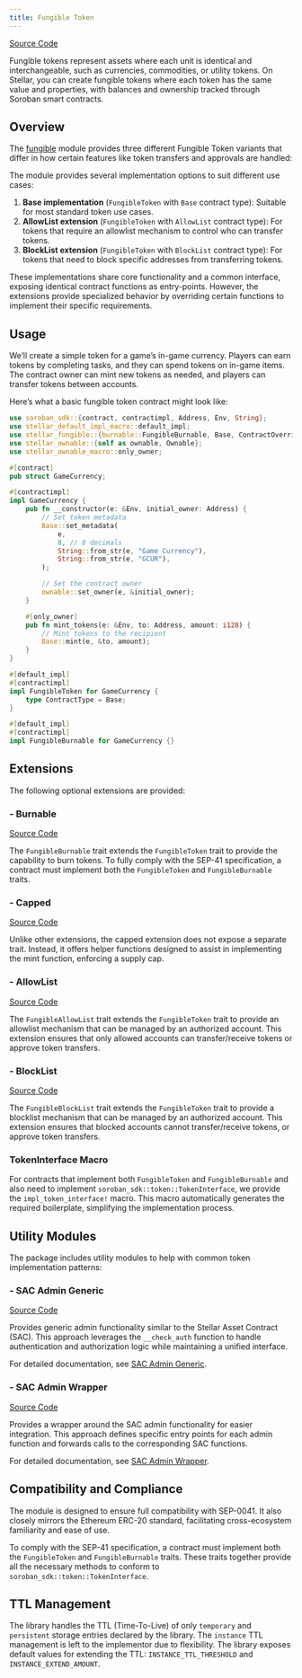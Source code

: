 ```yaml
---
title: Fungible Token
---
```


[Source Code](https://github.com/OpenZeppelin/stellar-contracts/tree/main/packages/tokens/fungible)

Fungible tokens represent assets where each unit is identical and interchangeable, such as currencies,
commodities, or utility tokens. On Stellar, you can create fungible tokens where each token has the
same value and properties, with balances and ownership tracked through Soroban smart contracts.

## Overview

The [fungible](https://github.com/OpenZeppelin/stellar-contracts/tree/main/packages/tokens/fungible)
module provides three different Fungible Token variants that differ in how certain features like
token transfers and approvals are handled:

The module provides several implementation options to suit different use cases:

1. **Base implementation** (`FungibleToken` with `Base` contract type): Suitable for most standard token use cases.
2. **AllowList extension** (`FungibleToken` with `AllowList` contract type): For tokens that require an allowlist mechanism to control who can transfer tokens.
3. **BlockList extension** (`FungibleToken` with `BlockList` contract type): For tokens that need to block specific addresses from transferring tokens.

These implementations share core functionality and a common interface, exposing identical contract functions as entry-points. However, the extensions provide specialized behavior by overriding certain functions to implement their specific requirements.

## Usage

We’ll create a simple token for a game’s in-game currency. Players can earn tokens by completing tasks,
and they can spend tokens on in-game items. The contract owner can mint new tokens as needed,
and players can transfer tokens between accounts.

Here’s what a basic fungible token contract might look like:

```rust
use soroban_sdk::{contract, contractimpl, Address, Env, String};
use stellar_default_impl_macro::default_impl;
use stellar_fungible::{burnable::FungibleBurnable, Base, ContractOverrides, FungibleToken};
use stellar_ownable::{self as ownable, Ownable};
use stellar_ownable_macro::only_owner;

#[contract]
pub struct GameCurrency;

#[contractimpl]
impl GameCurrency {
    pub fn __constructor(e: &Env, initial_owner: Address) {
        // Set token metadata
        Base::set_metadata(
            e,
            8, // 8 decimals
            String::from_str(e, "Game Currency"),
            String::from_str(e, "GCUR"),
        );

        // Set the contract owner
        ownable::set_owner(e, &initial_owner);
    }

    #[only_owner]
    pub fn mint_tokens(e: &Env, to: Address, amount: i128) {
        // Mint tokens to the recipient
        Base::mint(e, &to, amount);
    }
}

#[default_impl]
#[contractimpl]
impl FungibleToken for GameCurrency {
    type ContractType = Base;
}

#[default_impl]
#[contractimpl]
impl FungibleBurnable for GameCurrency {}
```

## Extensions

The following optional extensions are provided:

### - Burnable
[Source Code](https://github.com/OpenZeppelin/stellar-contracts/tree/main/packages/tokens/fungible/src/extensions/burnable)

The `FungibleBurnable` trait extends the `FungibleToken` trait to provide the capability to burn tokens.
To fully comply with the SEP-41 specification, a contract must implement both the `FungibleToken`
and `FungibleBurnable` traits.

### - Capped
[Source Code](https://github.com/OpenZeppelin/stellar-contracts/tree/main/packages/tokens/fungible/src/extensions/capped)

Unlike other extensions, the capped extension does not expose a separate trait. Instead,
it offers helper functions designed to assist in implementing the mint function, enforcing a supply cap.

### - AllowList
[Source Code](https://github.com/OpenZeppelin/stellar-contracts/tree/main/packages/tokens/fungible/src/extensions/allowlist)

The `FungibleAllowList` trait extends the `FungibleToken` trait to provide an allowlist mechanism that
can be managed by an authorized account. This extension ensures that only allowed accounts can
transfer/receive tokens or approve token transfers.

### - BlockList
[Source Code](https://github.com/OpenZeppelin/stellar-contracts/tree/main/packages/tokens/fungible/src/extensions/blocklist)

The `FungibleBlockList` trait extends the `FungibleToken` trait to provide a blocklist mechanism that
can be managed by an authorized account. This extension ensures that blocked accounts cannot transfer/receive
tokens, or approve token transfers.

### TokenInterface Macro

For contracts that implement both `FungibleToken` and `FungibleBurnable` and also need to implement
`soroban_sdk::token::TokenInterface`, we provide the `impl_token_interface!` macro. This macro automatically
generates the required boilerplate, simplifying the implementation process.

## Utility Modules

The package includes utility modules to help with common token implementation patterns:

### - SAC Admin Generic
[Source Code](https://github.com/OpenZeppelin/stellar-contracts/tree/main/packages/tokens/fungible/src/utils/sac_admin_generic)

Provides generic admin functionality similar to the Stellar Asset Contract (SAC). This approach leverages the `__check_auth` function to handle authentication and authorization logic while maintaining a unified interface.

For detailed documentation, see [SAC Admin Generic](tokens/fungible/sac-admin-generic).

### - SAC Admin Wrapper
[Source Code](https://github.com/OpenZeppelin/stellar-contracts/tree/main/packages/tokens/fungible/src/utils/sac_admin_wrapper)

Provides a wrapper around the SAC admin functionality for easier integration. This approach defines specific entry points for each admin function and forwards calls to the corresponding SAC functions.

For detailed documentation, see [SAC Admin Wrapper](tokens/fungible/sac-admin-wrapper).

## Compatibility and Compliance

The module is designed to ensure full compatibility with SEP-0041. It also closely mirrors the Ethereum ERC-20
standard, facilitating cross-ecosystem familiarity and ease of use.

To comply with the SEP-41 specification, a contract must implement both the `FungibleToken` and
`FungibleBurnable` traits. These traits together provide all the necessary methods to conform to
`soroban_sdk::token::TokenInterface`.

## TTL Management

The library handles the TTL (Time-To-Live) of only `temporary` and `persistent` storage entries declared
by the library. The `instance` TTL management is left to the implementor due to flexibility. The library
exposes default values for extending the TTL: `INSTANCE_TTL_THRESHOLD` and `INSTANCE_EXTEND_AMOUNT`.
